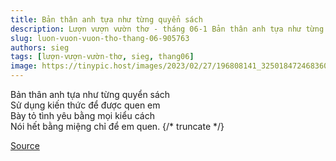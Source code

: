 ```yaml
---
title: Bản thân anh tựa như từng quyển sách
description: Lượn vượn vườn thơ - tháng 06-1 Bản thân anh tựa như từng quyển sách Sử dụng kiến thức để được quen em
slug: luon-vuon-vuon-tho-thang-06-905763
authors: sieg
tags: [lượn-vượn-vườn-thơ, sieg, thang06]
image: https://tinypic.host/images/2023/02/27/196808141_325018472468360_2246880168434748477_n.th.jpg
---
```


Bản thân anh tựa như từng quyển sách\
Sử dụng kiến thức để được quen em\
Bày tỏ tình yêu bằng mọi kiểu cách\
Nói hết bằng miệng chỉ để em quen.
{/* truncate */}


[Source](https://www.facebook.com/ape.poem/posts/pfbid0vT2skpxtxDiWRvt9HhGYAPQtYTsns43ZnUfvsrCq6DpERQs28DxUo71KGfZ39v2sl)
